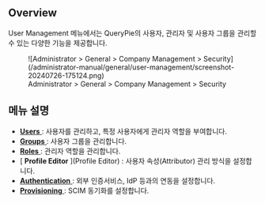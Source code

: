 ## Overview

User Management 메뉴에서는 QueryPie의 사용자, 관리자 및 사용자 그룹을 관리할 수 있는 다양한 기능을 제공합니다.

<figure data-layout="center" data-align="center">
![Administrator &gt; General &gt; Company Management &gt; Security](/administrator-manual/general/user-management/screenshot-20240726-175124.png)
<figcaption>
Administrator &gt; General &gt; Company Management &gt; Security
</figcaption>
</figure>

## 메뉴 설명

* [ **Users** ](Users) : 사용자를 관리하고, 특정 사용자에게 관리자 역할을 부여합니다.
* [ **Groups** ](Groups) : 사용자 그룹을 관리합니다.
* [ **Roles** ](Roles) : 관리자 역할을 관리합니다.
* [ **Profile Editor** ](Profile Editor) : 사용자 속성(Attributor) 관리 방식을 설정합니다.
* [ **Authentication** ](Authentication) : 외부 인증서비스, IdP 등과의 연동을 설정합니다.
* [ **Provisioning** ](Provisioning) : SCIM 동기화를 설정합니다.



